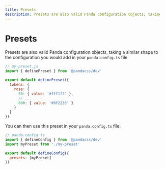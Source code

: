 ```yaml
---
title: Presets
description: Presets are also valid Panda configuration objects, taking the exact same shape as the configuration you would add in your `panda.config.ts` file.
---
```


# Presets

Presets are also valid Panda configuration objects, taking a similar shape to the configuration you would add in
your `panda.config.ts` file.

```js
// my-preset.js
import { definePreset } from '@pandacss/dev'

export default definePreset({
  tokens: {
    rose: {
      50: { value: '#fff1f2' },
      // ...
      800: { value: '#9f2233' }
    }
  }
})
```

You can then use this preset in your `panda.config.ts` file:

```js
// panda.config.ts
import { defineConfig } from '@pandacss/dev'
import myPreset from './my-preset'

export default defineConfig({
  presets: [myPreset]
})
```
